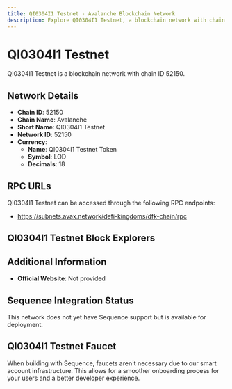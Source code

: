 ```yaml
--- 
title: QI0304I1 Testnet - Avalanche Blockchain Network
description: Explore QI0304I1 Testnet, a blockchain network with chain ID 52150. Learn about its native currency, QI0304I1 Testnet Token, and how to interact with the network.
---
```


# QI0304I1 Testnet

QI0304I1 Testnet is a blockchain network with chain ID 52150.

## Network Details

- **Chain ID**: 52150
- **Chain Name**: Avalanche
- **Short Name**: QI0304I1 Testnet
- **Network ID**: 52150
- **Currency**: 
  - **Name**: QI0304I1 Testnet Token
  - **Symbol**: LOD
  - **Decimals**: 18

## RPC URLs

QI0304I1 Testnet can be accessed through the following RPC endpoints:

- https://subnets.avax.network/defi-kingdoms/dfk-chain/rpc

## QI0304I1 Testnet Block Explorers



## Additional Information

- **Official Website**: Not provided

## Sequence Integration Status

This network does not yet have Sequence support but is available for deployment.

## QI0304I1 Testnet Faucet

When building with Sequence, faucets aren't necessary due to our smart account infrastructure. This allows for a smoother onboarding process for your users and a better developer experience.
